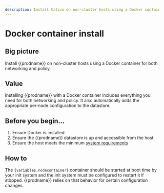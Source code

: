 ```yaml
---
description: Install Calico on non-cluster hosts using a Docker container.
---
```


# Docker container install


## Big picture

Install {{prodname}} on non-cluster hosts using a Docker container for both networking and policy.

## Value

Installing {{prodname}} with a Docker container includes everything you need for both networking and policy. It also automatically adds the appropriate per-node configuration to the datastore.

## Before you begin...

1. Ensure Docker is installed
1. Ensure the {{prodname}} datastore is up and accessible from the host
1. Ensure the host meets the minimum [system requirements](../requirements.mdx)

## How to

The `{variables.nodecontainer}` container should be started at boot time by your init system and the init system must be configured to restart it if stopped. {{prodname}} relies on that behavior for certain configuration changes.

<DockerContainerService />
